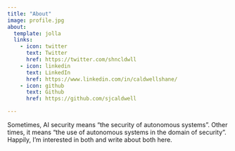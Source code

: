```yaml
---
title: "About"
image: profile.jpg
about:
  template: jolla
  links:
    - icon: twitter
      text: Twitter
      href: https://twitter.com/shncldwll
    - icon: linkedin
      text: LinkedIn
      href: https://www.linkedin.com/in/caldwellshane/
    - icon: github
      text: Github
      href: https://github.com/sjcaldwell

---
```


Sometimes, AI security means "the security of autonomous systems". Other times, it means "the use of autonomous systems in the domain of security". Happily, I'm interested in both and write about both here.